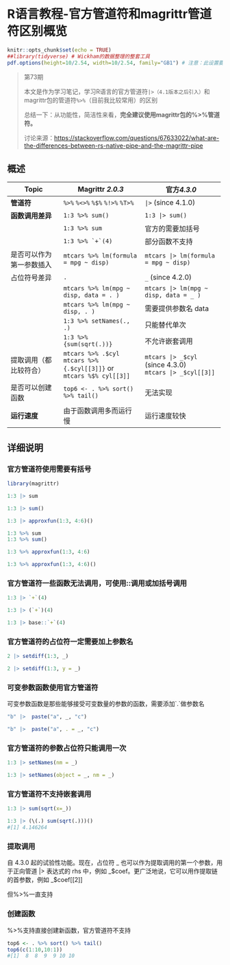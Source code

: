 # R语言教程-官方管道符和magrittr管道符区别概览

```r
knitr::opts_chunk$set(echo = TRUE)
##library(tidyverse) # Wickham的数据整理的整套工具
pdf.options(height=10/2.54, width=10/2.54, family="GB1") # 注意：此设置要放在最后
```


> 第73期
>
> 本文是作为学习笔记，学习R语言的官方管道符`|>（4.1版本之后引入）`和magrittr包的管道符`%>%`（目前我比较常用）的区别
>
> 总结一下：从功能性，简洁性来看，**完全建议使用magrittr包的%\>%管道符。**
>
> 讨论来源：<https://stackoverflow.com/questions/67633022/what-are-the-differences-between-rs-native-pipe-and-the-magrittr-pipe>

## 概述

+--------------------------+----------------------------------------+---------------------------------------+
| **Topic**                | **Magrittr *2.0.3***                   | **官方*4.3.0***                       |
+==========================+========================================+=======================================+
| **管道符**               | `%>%` `%<>%` `%$%` `%!>%` `%T>%`       | `|>` (since 4.1.0)                    |
+--------------------------+----------------------------------------+---------------------------------------+
| **函数调用差异**         | `1:3 %>% sum()`                        | `1:3 |> sum()`                        |
+--------------------------+----------------------------------------+---------------------------------------+
|                          | `1:3 %>% sum`                          | 官方的需要加括号                      |
+--------------------------+----------------------------------------+---------------------------------------+
|                          | `` 1:3 %>% `+`(4) ``                   | 部分函数不支持                        |
+--------------------------+----------------------------------------+---------------------------------------+
| 是否可以作为第一参数插入 | `mtcars %>% lm(formula = mpg ~ disp)`  | `mtcars |> lm(formula = mpg ~ disp)`  |
+--------------------------+----------------------------------------+---------------------------------------+
| 占位符号差异             | `.`                                    | `_` (since 4.2.0)                     |
+--------------------------+----------------------------------------+---------------------------------------+
|                          | `mtcars %>% lm(mpg ~ disp, data = . )` | `mtcars |> lm(mpg ~ disp, data = _ )` |
+--------------------------+----------------------------------------+---------------------------------------+
|                          | `mtcars %>% lm(mpg ~ disp, . )`        | 需要提供参数名 data                   |
+--------------------------+----------------------------------------+---------------------------------------+
|                          | `1:3 %>% setNames(., .)`               | 只能替代单次                          |
+--------------------------+----------------------------------------+---------------------------------------+
|                          | `1:3 %>% {sum(sqrt(.))}`               | 不允许嵌套调用                        |
+--------------------------+----------------------------------------+---------------------------------------+
| 提取调用（都比较符合）   | `mtcars %>% .$cyl`\                    | `mtcars |> _$cyl` (since 4.3.0)\      |
|                          | `mtcars %>% {.$cyl[[3]]}` or\          | `mtcars |> _$cyl[[3]]`\               |
|                          | `mtcars %$% cyl[[3]]`                  |                                       |
+--------------------------+----------------------------------------+---------------------------------------+
| 是否可以创建函数         | `top6 <- . %>% sort() %>% tail()`      | 无法实现                              |
+--------------------------+----------------------------------------+---------------------------------------+
| **运行速度**             | 由于函数调用多而运行慢                 | 运行速度较快                          |
+--------------------------+----------------------------------------+---------------------------------------+

## 详细说明

### 官方管道符使用需要有括号

```r
library(magrittr)
```

```r
1:3 |> sum
```

```r
1:3 |> sum()
```

```r
1:3 |> approxfun(1:3, 4:6)()
```

```r
1:3 %>% sum
1:3 %>% sum()
```

```r
1:3 %>% approxfun(1:3, 4:6) 
```

```r
1:3 %>% approxfun(1:3, 4:6)()
```

### 官方管道符一些函数无法调用，可使用::调用或加括号调用

```r
1:3 |> `+`(4)

```

```r
1:3 |> (`+`)(4)
```

```r
1:3 |> base::`+`(4)
```

### 官方管道符的占位符一定需要加上参数名

```r
2 |> setdiff(1:3, _)
```

```r
2 |> setdiff(1:3, y = _)
```

### 可变参数函数使用官方管道符

可变参数函数是那些能够接受可变数量的参数的函数，需要添加\`.\`做参数名

```r
"b" |>  paste("a", _, "c")
```

```r
"b" |>  paste("a", . = _, "c")
```

### 官方管道符的参数占位符只能调用一次

```r
1:3 |> setNames(nm = _)
```

```r
1:3 |> setNames(object = _, nm = _)
```

### 官方管道符不支持嵌套调用

```r
1:3 |> sum(sqrt(x=_))

```

```r
1:3 |> (\(.) sum(sqrt(.)))()
#[1] 4.146264


```

### 提取调用

自 4.3.0 起的试验性功能。现在，占位符 \_ 也可以作为提取调用的第一个参数，用于正向管道 \|\> 表达式的 rhs 中，例如 \_\$coef。更广泛地说，它可以用作提取链的首参数，例如 \_\$coef[[2]]

但%\>%一直支持

### 创建函数

%\>%支持直接创建新函数，官方管道符不支持

```r
top6 <- . %>% sort() %>% tail()
top6(c(1:10,10:1))
#[1]  8  8  9  9 10 10
```
